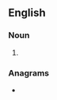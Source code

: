==English==

===Noun===
{{head|en|noun plural form}}

# {{plural of|reneger|lang=en}}

===Anagrams===
* {{anagrams|en|Greeners|greeners|regreens}}